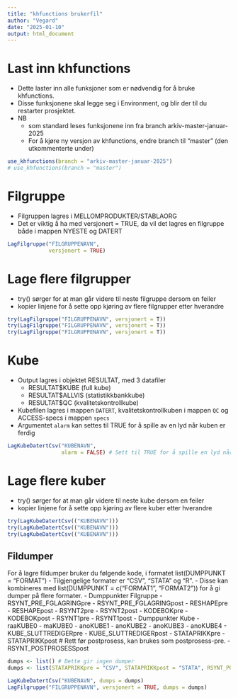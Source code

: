 ```yaml
---
title: "khfunctions brukerfil"
author: "Vegard"
date: "2025-01-10"
output: html_document
---
```


# Last inn khfunctions

- Dette laster inn alle funksjoner som er nødvendig for å bruke khfunctions. 
- Disse funksjonene skal legge seg i Environment, og blir der til du restarter prosjektet. 
- NB
    - som standard leses funksjonene inn fra branch arkiv-master-januar-2025
    - For å kjøre ny versjon av khfunctions, endre branch til "master" (den utkommenterte under)

```r
use_khfunctions(branch = "arkiv-master-januar-2025")
# use_khfunctions(branch = "master")
```

# Filgruppe

- Filgruppen lagres i MELLOMPRODUKTER/STABLAORG
- Det er viktig å ha med versjonert = TRUE, da vil det lagres en filgruppe både i mappen NYESTE og DATERT

```r
LagFilgruppe("FILGRUPPENAVN", 
             versjonert = TRUE)
```

# Lage flere filgrupper

- try() sørger for at man går videre til neste filgruppe dersom en feiler
- kopier linjene for å sette opp kjøring av flere filgrupper etter hverandre

```r
try(LagFilgruppe("FILGRUPPENAVN", versjonert = T))
try(LagFilgruppe("FILGRUPPENAVN", versjonert = T))
try(LagFilgruppe("FILGRUPPENAVN", versjonert = T))
```

# Kube

- Output lagres i objektet RESULTAT, med 3 datafiler
    - RESULTAT$KUBE (full kube)
    - RESULTAT$ALLVIS (statistikkbankkube)
    - RESULTAT$QC (kvalitetskontrollkube)
- Kubefilen lagres i mappen `DATERT`, kvalitetskontrollkuben i mappen `QC` og ACCESS-specs i mappen `specs`
- Argumentet `alarm` kan settes til TRUE for å spille av en lyd når kuben er ferdig

```r
LagKubeDatertCsv("KUBENAVN", 
                 alarm = FALSE) # Sett til TRUE for å spille en lyd når kuben er ferdig
```

# Lage flere kuber

- try() sørger for at man går videre til neste kube dersom en feiler
- kopier linjene for å sette opp kjøring av flere kuber etter hverandre

```r
try(LagKubeDatertCsv(("KUBENAVN")))
try(LagKubeDatertCsv(("KUBENAVN")))
try(LagKubeDatertCsv(("KUBENAVN")))
```



## Fildumper
For å lagre fildumper bruker du følgende kode, i formatet list(DUMPPUNKT = "FORMAT")
- Tilgjengelige formater er "CSV", "STATA" og "R". 
    - Disse kan kombineres med list(DUMPPUNKT = c("FORMAT1", "FORMAT2")) for å gi dumper på flere formater. 
- Dumppunkter Filgruppe
    - RSYNT_PRE_FGLAGRINGpre
    - RSYNT_PRE_FGLAGRINGpost
    - RESHAPEpre
    - RESHAPEpost
    - RSYNT2pre
    - RSYNT2post
    - KODEBOKpre
    - KODEBOKpost
    - RSYNT1pre
    - RSYNT1post
- Dumppunkter Kube
    - raaKUBE0
    - maKUBE0
    - anoKUBE1
    - anoKUBE2
    - anoKUBE3
    - anoKUBE4
    - KUBE_SLUTTREDIGERpre
    - KUBE_SLUTTREDIGERpost
    - STATAPRIKKpre
    - STATAPRIKKpost # Rett før postprosess, kan brukes som postprosess-pre.
    - RSYNT_POSTPROSESSpost

```r
dumps <- list() # Dette gir ingen dumper
dumps <- list(STATAPRIKKpre = "CSV", STATAPRIKKpost = "STATA", RSYNT_POSTPROSESSpost = c("CSV", "STATA"))

LagKubeDatertCsv("KUBENAVN", dumps = dumps)
LagFilgruppe("FILGRUPPENAVN", versjonert = TRUE, dumps = dumps)
```

